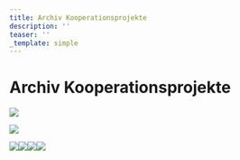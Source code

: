```yaml
---
title: Archiv Kooperationsprojekte
description: ''
teaser: ''
_template: simple
---
```


# Archiv Kooperationsprojekte

![](/media/2020/10/break-the-distance-neu1.jpg)

![](/media/2020/10/plakat-2016-neu-mit-lhwn-logo.webp)

![](/media/2020/10/plakat-_-anders-sind-wir-alle-festival-_-26-10-knust.jpg)![](/media/2020/10/balloon.jpeg)![](/media/2020/10/lma_symposium_musik_und_inklusion_2013_8-seitig_final_print24_seite1.jpg)![](/media/2020/10/lma_symposium_musik_und_inklusion_2013_8-seitig_final_print24_seite21.jpg)
